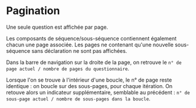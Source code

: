 # Pagination

Une seule question est affichée par page.

Les composants de séquence/sous-séquence contiennent également chacun une page associée.
Les pages ne contenant qu'une nouvelle sous-séquence sans déclaration ne sont pas affichées.

Dans la barre de navigation sur la droite de la page, on retrouve le `n° de page actuel / nombre de pages du questionnaire`.

Lorsque l'on se trouve à l'intérieur d'une boucle, le n° de page reste identique : on boucle sur des sous-pages, pour chaque itération.
On retouve alors un indicateur supplémentaire, semblable au précédent : `n° de sous-page actuel / nombre de sous-pages dans la boucle`.
